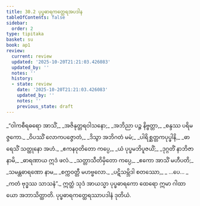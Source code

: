 ```yaml
---
title: 30.2 ပုပ္ဖဓာရကတ္ထေရအပဒါန
tableOfContents: false
sidebar:
  order: 2
type: tipitaka
basket: su
book: ap1
review:
  current: review
  updated: '2025-10-20T21:21:03.426083'
  updated_by: ''
  notes: ''
  history:
  - state: review
    date: '2025-10-20T21:21:03.426083'
    updated_by: ''
    notes: ''
    previous_state: draft
---
```



<DynamicBreadcrumb />


<ReviewStatus review={frontmatter.review} showDetails={true} />

<HypothesisAnnotation frontmatter={frontmatter} />

<Division number="6" book="ap1" e="ch" v="20" p="276">

<Paragraph number="3365" type="verses" book="ap1">
_“ဝါကစီရဓရော အာသိံ,_  
_အဇိနုတ္တရဝါသနော;_  
_အဘိညာ ပဉ္စ နိဗ္ဗတ္တာ,_  
_စန္ဒဿ ပရိမဇ္ဇကော._  

</Paragraph>

</Division>
<Division number="7" book="ap1" e="ch" v="20" p="276">

<Paragraph number="3366" type="verses" book="ap1">
_ဝိပဿိံ လောကပဇ္ဇောတံ,_  
_ဒိသွာ အဘိဂတံ မမံ;_  
_ပါရိစ္ဆတ္တကပုပ္ဖါနိ,_  
_ဓာရေသိံ သတ္ထုနော အဟံ._  

</Paragraph>

</Division>
<Division number="8" book="ap1" e="ch" v="20" p="276">

<Paragraph number="3367" type="verses" book="ap1">
_ဧကနဝုတိတော ကပ္ပေ,_  
_ယံ ပုပ္ဖမဘိပူဇယိံ;_  
_ဒုဂ္ဂတိံ နာဘိဇာနာမိ,_  
_ဓာရဏာယ ဣဒံ ဖလံ._  

</Paragraph>

</Division>
<Division number="9" book="ap1" e="ch" v="20" p="276">

<Paragraph number="3368" type="verses" book="ap1">
_သတ္တာသီတိမှိတော ကပ္ပေ,_  
_ဧကော အာသိံ မဟီပတိ;_  
_သမန္တဓာရဏော နာမ,_  
_စက္ကဝတ္တီ မဟဗ္ဗလော._  

</Paragraph>

</Division>
<Division number="10" book="ap1" e="ch" v="20" p="277">

<Paragraph number="3369" type="verses" book="ap1">
_ပဋိသမ္ဘိဒါ စတဿော,_  
_ …ပေ… _  
_ကတံ ဗုဒ္ဓဿ သာသနံ”._  

</Paragraph>

<Paragraph number="3370" book="ap1">
ဣတ္ထံ သုဒံ အာယသ္မာ ပုပ္ဖဓာရကော ထေရော ဣမာ ဂါထာယော အဘာသိတ္ထာတိ.

</Paragraph>
</Division>

<Paragraph number="3371" type="center" book="ap1">
ပုပ္ဖဓာရကတ္ထေရဿာပဒါနံ ဒုတိယံ.
</Paragraph>